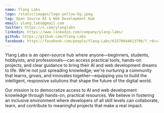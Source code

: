 ```yaml
---
name: Ylang Labs
logo: /static/images/logo-yellow-bg.jpeg
tag: Open Source AI & Web Development Hub
email: ylang.labs@gmail.com
twitter: https://x.com/ylanglabs
linkedin: https://www.linkedin.com/company/ylang-labs/
github: https://github.com/Ylang-Labs
facebook: https://facebook.com/people/Ylang-Labs/61570044613790/?_rdc=1&_rdr
---
```


Ylang Labs is an open-source hub where anyone—beginners, students, hobbyists, and professionals—can access practical tools, hands-on projects, and clear guidance to bring their AI and web development dreams to life. We're not just spreading knowledge; we're nurturing a community that learns, grows, and innovates together—equipping you to build the intelligent, responsive solutions that shape the future of the digital world.

Our mission is to democratize access to AI and web development knowledge through hands-on, practical resources. We believe in fostering an inclusive environment where developers of all skill levels can collaborate, learn, and contribute to meaningful projects that make a real impact.
